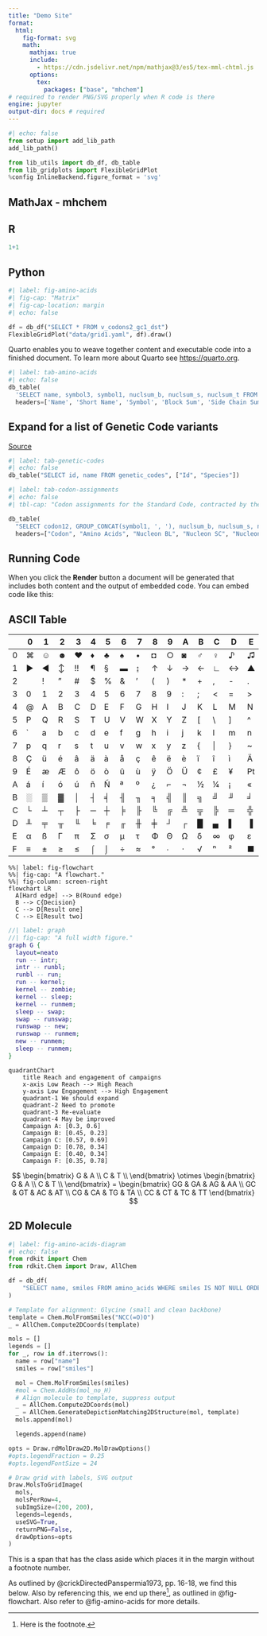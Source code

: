 ```yaml
---
title: "Demo Site"
format: 
  html: 
    fig-format: svg
    math:
      mathjax: true
      include: 
        - https://cdn.jsdelivr.net/npm/mathjax@3/es5/tex-mml-chtml.js
      options:
        tex:
          packages: ["base", "mhchem"]
# required to render PNG/SVG properly when R code is there 
engine: jupyter 
output-dir: docs # required
---
```


```python
#| echo: false
from setup import add_lib_path
add_lib_path()

from lib_utils import db_df, db_table
from lib_gridplots import FlexibleGridPlot
%config InlineBackend.figure_format = 'svg'
```

## MathJax - mhchem

## R

```r
1+1
```

## Python

```python
#| label: fig-amino-acids
#| fig-cap: "Matrix"
#| fig-cap-location: margin
#| echo: false 

df = db_df("SELECT * FROM v_codons2_gc1_dst")
FlexibleGridPlot("data/grid1.yaml", df).draw()
```

Quarto enables you to weave together content and executable code into a finished document. To learn more about Quarto see <https://quarto.org>.

```python
#| label: tab-amino-acids
#| echo: false
db_table(
  'SELECT name, symbol3, symbol1, nuclsum_b, nuclsum_s, nuclsum_t FROM amino_acids ORDER BY nuclsum_t', 
  headers=['Name', 'Short Name', 'Symbol', 'Block Sum', 'Side Chain Sum', 'Total Sum'])
```

::: {.callout-note collapse="true"}
## Expand for a list of Genetic Code variants

[Source](https://en.wikipedia.org/wiki/List_of_genetic_codes)

```python
#| label: tab-genetic-codes
#| echo: false
db_table("SELECT id, name FROM genetic_codes", ["Id", "Species"])
```
:::

```python
#| label: tab-codon-assignments
#| echo: false
#| tbl-cap: "Codon assignments for the Standard Code, contracted by the first two nucleotide bases."

db_table(
  "SELECT codon12, GROUP_CONCAT(symbol1, ', '), nuclsum_b, nuclsum_s, nuclsum_t FROM v_codons2_symbol1_gc1_dst GROUP BY codon12", 
  headers=["Codon", "Amino Acids", "Nucleon BL", "Nucleon SC", "Nucleon Total"])
```

## Running Code

When you click the **Render** button a document will be generated that includes both content and the output of embedded code. You can embed code like this:

## ASCII Table

|   | 0 | 1 | 2 | 3 | 4 | 5 | 6 | 7 | 8 | 9 | A | B | C | D | E | F |
|-----|-----|-----|-----|-----|-----|-----|-----|-----|-----|-----|-----|-----|-----|-----|-----|-----|
| 0 | ⌘ | ☺ | ☻ | [♥]{.bg-warning} | [♦]{.bg-warning} | ♣ | ♠ | • | ◘ | ○ | ◙ | ♂ | ♀ | ♪ | ♫ | ☼ |
| 1 | ► | ◄ | ↕ | !! | ¶ | § | ▬ | ↨ | ↑ | ↓ | → | ← | ∟ | ↔ | ▲ | ▼ |
| 2 |  | ! | " | \# | \$ | \% | & | ' | ( | ) | \* | \+ | , | \- | . | / |
| 3 | 0 | 1 | 2 | 3 | 4 | 5 | 6 | 7 | 8 | 9 | : | ; | \< | = | \> | ? |
| 4 | \@ | A | B | C | D | E | F | G | H | I | J | K | L | M | N | O |
| 5 | P | Q | R | S | T | U | V | W | X | Y | Z | \[ | \\ | \] | \^ | \_ |
| 6 | \` | a | b | c | d | e | f | g | h | i | j | k | l | m | n | o |
| 7 | p | q | r | s | t | u | v | w | x | y | z | { | \| | } | \~ | ⌂ |
| 8 | Ç | ü | é | â | ä | à | å | ç | ê | ë | è | ï | î | ì | Ä | Å |
| 9 | É | æ | Æ | ô | ö | ò | û | ù | ÿ | Ö | Ü | ¢ | £ | ¥ | ₧ | ƒ |
| A | á | í | ó | ú | ñ | Ñ | ª | º | ¿ | ⌐ | ¬ | ½ | ¼ | ¡ | « | » |
| B | ░ | ▒ | ▓ | │ | ┤ | ╡ | ╢ | ╖ | ╕ | ╣ | ║ | ╗ | ╝ | ╜ | ╛ | ┐ |
| C | └ | ┴ | ┬ | ├ | ─ | ┼ | ╞ | ╟ | ╚ | ╔ | ╩ | ╦ | ╠ | ═ | ╬ | ╧ |
| D | ╨ | ╤ | ╥ | ╙ | ╘ | ╒ | ╓ | ╫ | ╪ | ┘ | ┌ | █ | ▄ | ▌ | ▐ | ▀ |
| E | α | ß | Γ | π | Σ | σ | µ | τ | Φ | Θ | Ω | δ | ∞ | φ | ε | ∩ |
| F | ≡ | ± | ≥ | ≤ | ⌠ | ⌡ | ÷ | ≈ | ° | ∙ | ⋅ | √ | ⁿ | ² | ■ | ↗ |


```mermaid
%%| label: fig-flowchart
%%| fig-cap: "A flowchart."
%%| fig-column: screen-right
flowchart LR
  A[Hard edge] --> B(Round edge)
  B --> C{Decision}
  C --> D[Result one]
  C --> E[Result two]
```

```dot
//| label: graph
//| fig-cap: "A full width figure."
graph G {
  layout=neato
  run -- intr;
  intr -- runbl;
  runbl -- run;
  run -- kernel;
  kernel -- zombie;
  kernel -- sleep;
  kernel -- runmem;
  sleep -- swap;
  swap -- runswap;
  runswap -- new;
  runswap -- runmem;
  new -- runmem;
  sleep -- runmem;
}
```

```mermaid
quadrantChart
    title Reach and engagement of campaigns
    x-axis Low Reach --> High Reach
    y-axis Low Engagement --> High Engagement
    quadrant-1 We should expand
    quadrant-2 Need to promote
    quadrant-3 Re-evaluate
    quadrant-4 May be improved
    Campaign A: [0.3, 0.6]
    Campaign B: [0.45, 0.23]
    Campaign C: [0.57, 0.69]
    Campaign D: [0.78, 0.34]
    Campaign E: [0.40, 0.34]
    Campaign F: [0.35, 0.78]
```

$$
\begin{bmatrix} 
G & A \\ 
C & T \\ 
\end{bmatrix}
\otimes
\begin{bmatrix} 
G & A \\ 
C & T \\ 
\end{bmatrix}
=
\begin{bmatrix} 
GG & GA & AG & AA \\ 
GC & GT & AC & AT \\ 
CG & CA & TG & TA \\ 
CC & CT & TC & TT 
\end{bmatrix}
$$

## 2D Molecule

```python
#| label: fig-amino-acids-diagram
#| echo: false
from rdkit import Chem
from rdkit.Chem import Draw, AllChem

df = db_df(
    "SELECT name, smiles FROM amino_acids WHERE smiles IS NOT NULL ORDER BY nuclsum_t"
)

# Template for alignment: Glycine (small and clean backbone)
template = Chem.MolFromSmiles("NCC(=O)O")
_ = AllChem.Compute2DCoords(template)

mols = []
legends = []
for _, row in df.iterrows():
  name = row["name"]
  smiles = row["smiles"]

  mol = Chem.MolFromSmiles(smiles)
  #mol = Chem.AddHs(mol_no_H)
  # Align molecule to template, suppress output
  _ = AllChem.Compute2DCoords(mol)
  _ = AllChem.GenerateDepictionMatching2DStructure(mol, template)
  mols.append(mol)

  legends.append(name)

opts = Draw.rdMolDraw2D.MolDrawOptions()
#opts.legendFraction = 0.25
#opts.legendFontSize = 24

# Draw grid with labels, SVG output
Draw.MolsToGridImage(
  mols,
  molsPerRow=4,
  subImgSize=(200, 200),
  legends=legends,
  useSVG=True,
  returnPNG=False,
  drawOptions=opts
)
```

[This is a span that has the class aside which places it in the margin without a footnote number.]{.aside}

As outlined by @crickDirectedPanspermia1973, pp. 16-18, we find this below. Also by referencing this, we end up there[^1], as outlined in @fig-flowchart. Also refer to @fig-amino-acids for more details.

[^1]: Here is the footnote.